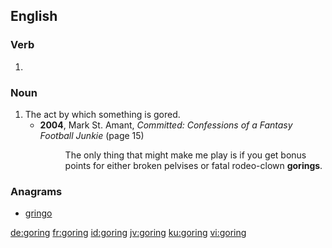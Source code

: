 ==English==

===Verb===
{{head|en|present participle}}

# {{present participle of|gore|lang=en}}

===Noun===
{{en-noun}}

# The act by which something is gored.
#* '''2004''', Mark St. Amant, ''Committed: Confessions of a Fantasy Football Junkie'' (page 15)
#*: The only thing that might make me play is if you get bonus points for either broken pelvises or fatal rodeo-clown '''gorings'''.

===Anagrams===
* [[gringo#English|gringo]]

[[de:goring]]
[[fr:goring]]
[[id:goring]]
[[jv:goring]]
[[ku:goring]]
[[vi:goring]]